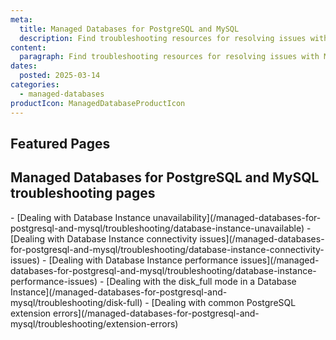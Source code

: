 ```yaml
---
meta:
  title: Managed Databases for PostgreSQL and MySQL
  description: Find troubleshooting resources for resolving issues with Managed Databases for PostgreSQL and MySQL.
content:
  paragraph: Find troubleshooting resources for resolving issues with Managed Databases for PostgreSQL and MySQL.
dates:
  posted: 2025-03-14
categories:
  - managed-databases
productIcon: ManagedDatabaseProductIcon
---
```


<ProductHeader
  productName="Managed Databases for PostgreSQL and MySQL troubleshooting"
  productLogo="managedDatabase"
  description="Discover how to solve the most common issues in Scaleway Managed Databases for PostgreSQL and MySQL."
/>

## Featured Pages

<Grid>
    <DefaultCard
      title="Managed Databases for PostgreSQL and MySQL FAQ"
      description="General info on Managed Databases"
      url="/managed-databases-for-postgresql-and-mysql/faq/"
      label="See more"
    />
    <DefaultCard
      title="How to apply scheduled maintenance to a Database Instance"
      description="Manage scheduled maintenance"
      url="/managed-databases-for-postgresql-and-mysql/how-to/apply-maintenance/"
      label="See more"
    />
    <DefaultCard
      title="Security and Reliability"
      description="Best practices for security"
      url="/managed-databases-for-postgresql-and-mysql/reference-content/security-and-reliability/"
      label="See more"
    />
</Grid>
<Grid>
    <DefaultCard
      title="PostgreSQL extensions reference"
      description="Learn more about the PostgreSQL extensions"
      url="/managed-databases-for-postgresql-and-mysql/reference-content/postgresql-extensions/"
      label="See more"
    />
    <DefaultCard
      title="Understanding the autohealing feature"
      description="Learn more about the autohealing feature"
      url="/managed-databases-for-postgresql-and-mysql/reference-content/autohealing"
      label="See more"
    />
</Grid>

## Managed Databases for PostgreSQL and MySQL troubleshooting pages

<LinksList>
  - [Dealing with Database Instance unavailability](/managed-databases-for-postgresql-and-mysql/troubleshooting/database-instance-unavailable)
  - [Dealing with Database Instance connectivity issues](/managed-databases-for-postgresql-and-mysql/troubleshooting/database-instance-connectivity-issues)
  - [Dealing with Database Instance performance issues](/managed-databases-for-postgresql-and-mysql/troubleshooting/database-instance-performance-issues)
  - [Dealing with the disk_full mode in a Database Instance](/managed-databases-for-postgresql-and-mysql/troubleshooting/disk-full)
  - [Dealing with common PostgreSQL extension errors](/managed-databases-for-postgresql-and-mysql/troubleshooting/extension-errors)
</LinksList>
